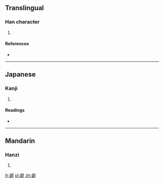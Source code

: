 ==Translingual==

===Han character===
{{Han char|rn=29|rad=又|as=17|sn=19|four=|canj=卜山水土 (YUEG)|ids=⿰[[睿]][[圣]]}}

# {{defn|Han|sort=又17}}

====References====
* {{Han ref|kx=0242.090|dkj=05595|hdz=10499.100|uh=58E1|ud=22753}}

----

==Japanese==

===Kanji===
{{ja-kanji|grade=|rs=又17}}

# {{defn|lang=ja|sort=又17}}

====Readings====
* {{ja-readings|on=[[えい]] (ei)|kun=[[あきらか]] (akiraka)}}

----

==Mandarin==

===Hanzi===
{{cmn-hanzi|pin=[[ruì]] ([[rui4]])|wg=jui<sup>4</sup>}}

# {{defn|lang=cmn|sort=又17}}

[[fr:壡]]
[[pl:壡]]
[[zh:壡]]